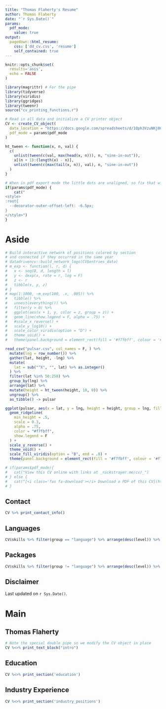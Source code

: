 ```yaml
---
title: "Thomas Flaherty's Resume"
author: Thomas Flaherty
date: "`r Sys.Date()`"
params:
  pdf_mode:
    value: true
output:
  pagedown::html_resume:
    css: ['dd_cv.css', 'resume']
    self_contained: true
---
```


```r
knitr::opts_chunk$set(
  results='asis', 
  echo = FALSE
)

library(magrittr) # For the pipe
library(tidyverse)
library(viridis)
library(ggridges)
library(tweenr)
source("cv_printing_functions.r")

# Read in all data and initialize a CV printer object
CV <- create_CV_object(
  data_location = "https://docs.google.com/spreadsheets/d/1Qph3VzuNKj0CTLpjO3rNogz5po6ZgOI0CVfY_YUw10E",  
  pdf_mode = params$pdf_mode
)

ht_tween <- function(x, n, val) {
  c(
    unlist(tween(c(val, max(head(x, n))), n, "sine-in-out")),
    x[(n + 1):(length(x) - n)],
    unlist(tween(c(max(tail(x, n)), val), n, "sine-in-out"))
  )
}
```

```r
# When in pdf export mode the little dots are unaligned, so fix that with some conditional CSS.
if(params$pdf_mode) {
    cat("
<style>
:root{
  --decorator-outer-offset-left: -6.5px;
}
</style>")
}
```

Aside
================================================================================

```r
# Build interactive network of positions colored by section
# and connected if they occurred in the same year
# datadrivencv::build_network_logo(CV$entries_data)
# m_exp <- function(l, r, d) {
#   x <- seq(0, d, length = l)
#   y <- dexp(x, rate = r, log = F)
#   z <- r
#   tibble(x, y, z)
# }
# map(1:1000, ~m_exp(100, .x, .005)) %>%
#   tibble() %>%
#   unnest(everything()) %>% 
#   filter(y > 0) %>% 
#   ggplot(aes(x + 1, y, color = z, group = z)) +
#   geom_line(show.legend = F, alpha = .75) +
#   #scale_x_reverse() +
#   scale_y_log10() +
#   scale_color_viridis(option = "D") +
#   theme_void() + 
#   theme(panel.background = element_rect(fill = '#f7fbff', colour = '#f7fbff'))

read_csv("pulsar.csv", col_names = F, ) %>%
  mutate(lng = row_number()) %>% 
  gather(lat, height, -lng) %>%
  mutate(
    lat = sub("^X", "", lat) %>% as.integer()
  ) %>% 
  filter(lat %in% 50:250) %>% 
  group_by(lng) %>% 
  arrange(lat) %>% 
  mutate(height = ht_tween(height, 10, 0)) %>% 
  ungroup() %>% 
  as_tibble() -> pulsar

ggplot(pulsar, aes(x = lat, y = lng, height = height, group = lng, fill = lng)) +
  geom_ridgeline(
    min_height = .5,
    scale = 0.3,
    alpha = .75,
    color = "#f7fbff",
    show.legend = F
  ) +
  scale_y_reverse() +
  theme_void() +
  scale_fill_viridis(option = "B", end = .8) +
  theme(panel.background = element_rect(fill = '#f7fbff', colour = '#f7fbff'))
```


```r
# if(params$pdf_mode){
#   cat("View this CV online with links at _nickstrayer.me/cv/_")
# } else {
#   cat("[<i class='fas fa-download'></i> Download a PDF of this CV](https://github.com/nstrayer/cv/raw/master/strayer_cv.pdf)")
# }
```

Contact {#contact}
--------------------------------------------------------------------------------

```r
CV %>% print_contact_info()
```



Languages {#languages}
--------------------------------------------------------------------------------

```r
CV$skills %>% filter(group == "language") %>% arrange(desc(level)) %>% print_skill_bars()
```




Packages {#packages}
--------------------------------------------------------------------------------

```r
CV$skills %>% filter(group != "language") %>% arrange(desc(level)) %>% print_skill_bars()
```



Disclaimer {#disclaimer}
--------------------------------------------------------------------------------

Last updated on `r Sys.Date()`.



Main
================================================================================

Thomas Flaherty {#title}
--------------------------------------------------------------------------------

```r
# Note the special double pipe so we modify the CV object in place
CV %<>% print_text_block("intro") 
```



Education {data-icon=graduation-cap}
--------------------------------------------------------------------------------

```r
CV %<>% print_section('education')
```



<!-- Research Experience {data-icon=laptop} -->
<!-- -------------------------------------------------------------------------------- -->

<!-- ```{r} -->
<!-- CV %<>% print_section('research_positions') -->
<!-- ``` -->



Industry Experience {data-icon=suitcase}
--------------------------------------------------------------------------------

<!-- ::: aside -->
<!-- ```{r} -->
<!-- CV %<>% print_text_block('industy_experience_aside') -->
<!-- ``` -->
<!-- ::: -->

```r
CV %<>% print_section('industry_positions')
```

<!-- These breaks just force a new page so section doesnt get cut off -->
<!-- <br> -->
<!-- <br> -->
<!-- <br> -->

<!-- Teaching Experience {data-icon=chalkboard-teacher} -->
<!-- -------------------------------------------------------------------------------- -->

<!-- ::: aside -->
<!-- ```{r} -->
<!-- CV %<>% print_text_block('teaching_experience_aside') -->
<!-- ``` -->
<!-- ::: -->

<!-- ```{r} -->
<!-- CV %<>% print_section('teaching_positions') -->
<!-- ``` -->



<!-- Selected Data Science Writing {data-icon=chart-line} -->
<!-- -------------------------------------------------------------------------------- -->

<!-- ::: aside -->
<!-- ```{r} -->
<!-- CV %<>% print_text_block('data_science_writing_aside') -->
<!-- ``` -->
<!-- ::: -->

<!-- ```{r} -->
<!-- CV %<>% print_section('data_science_writings') -->
<!-- ``` -->



<!-- Selected Press (About)  {data-icon=newspaper} -->
<!-- -------------------------------------------------------------------------------- -->

<!-- ```{r} -->
<!-- CV %<>% print_section('about_me_press') -->
<!-- ``` -->


<!-- <br> -->
<!-- <br> -->


<!-- Selected Press (By)  {data-icon=newspaper} -->
<!-- -------------------------------------------------------------------------------- -->

<!-- ```{r} -->
<!-- CV %<>% print_section('by_me_press') -->
<!-- ``` -->



<!-- Selected Publications, Posters, and Talks {data-icon=book} -->
<!-- -------------------------------------------------------------------------------- -->

<!-- ```{r} -->
<!-- CV %<>% print_section('academic_articles') -->
<!-- ``` -->



<!-- ```{r} -->
<!-- CV %<>% print_links() -->
<!-- ``` -->

